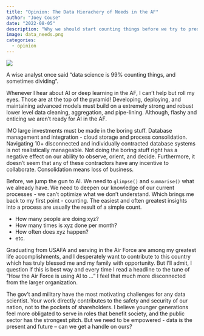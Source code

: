 ```yaml
---
title: "Opinion: The Data Hierachery of Needs in the AF"
author: "Joey Couse"
date: "2022-08-05"
description: "Why we should start counting things before we try to predict them"
image: data_needs.png
categories: 
  - opinion
---
```


![](data_needs.png)

A wise analyst once said "data science is 99% counting things, and sometimes dividing".

Whenever I hear about AI or deep learning in the AF, I can't help but roll my eyes. Those are at the top of the pyramid! Developing, deploying, and maintaining advanced models must build on a extremely strong and robust lower level data cleaning, aggregation, and pipe-lining. Although, flashy and enticing we aren't ready for AI in the AF.

IMO large investments must be made in the boring stuff. Database management and integration - cloud storage and process consolidation. Navigating 10+ disconnected and individually contracted database systems is not realistically manageable. Not doing the boring stuff right has a negative effect on our ability to observe, orient, and decide. Furthermore, it doesn't seem that any of these contractors have any incentive to collaborate. Consolidation means loss of business.

Before, we jump the gun to AI. We need to `glimpse()` and `summarise()` what we already have. We need to deepen our knowledge of our current processes - we can't optimize what we don't understand. Which brings me back to my first point - counting. The easiest and often greatest insights into a process are usually the result of a simple count.

 - How many people are doing xyz? 
 - How many times is xyz done per month?
 - How often does xyz happen?
 - etc.

Graduating from USAFA and serving in the Air Force are among my greatest life accomplishments, and I desperately want to contribute to this country which has truly blessed me and my family with opportunity. But I'll admit, I question if this is best way and every time I read a headline to the tune of "How the Air Force is using AI to ..." I feel that much more disconnected from the larger organization. 

The gov't and military have the most motivating challenges for any data scientist. Your work directly contributes to the safety and security of our nation, not to the pockets of shareholders. I believe younger generations feel more obligated to serve in roles that benefit society, and the public sector has the strongest pitch. But we need to be empowered - data is the present and future -- can we get a handle on ours? 
